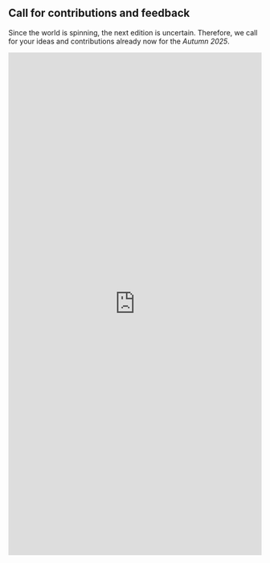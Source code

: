 ## Call for contributions and feedback

Since the world is spinning, the next edition is uncertain. Therefore, we call for your ideas and contributions
already now for the *Autumn 2025*.

<iframe src="https://docs.google.com/forms/d/e/1FAIpQLSckJVzuxkqOCqc1BMkarL6NEFwD-osy1M5Pr9ACbWkMeEHOaQ/viewform?embedded=true"
    width="100%"
    height="1000"
    frameborder="0"
    marginheight="0"
    marginwidth="0">Loading…</iframe>